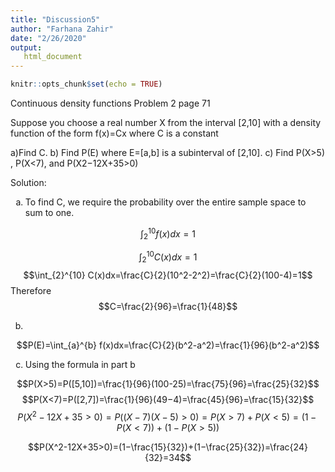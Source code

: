 ---
title: "Discussion5"
author: "Farhana Zahir"
date: "2/26/2020"
output: 
   html_document
---

```{r setup, include=FALSE}
knitr::opts_chunk$set(echo = TRUE)
```

Continuous density functions
Problem 2 page 71

Suppose you choose a real number X from the interval [2,10] with a density function of the form
f(x)=Cx where C is a constant

a)Find C.
b) Find P(E) where E=[a,b] is a subinterval of [2,10].
c) Find P(X>5) , P(X<7), and P(X2−12X+35>0)

Solution:

a) To find C, we require the probability over the entire sample space to sum to one.

$$\int_{2}^{10} f(x)dx=1$$

$$\int_{2}^{10} C(x)dx=1$$
$$\int_{2}^{10} C(x)dx=\frac{C}{2}(10^2-2^2)=\frac{C}{2}(100-4)=1$$
Therefore
$$C=\frac{2}{96}=\frac{1}{48}$$

b) 

$$P(E)=\int_{a}^{b} f(x)dx=\frac{C}{2}(b^2-a^2)=\frac{1}{96}(b^2-a^2)$$

c) Using the formula in part b

$$P(X>5)=P([5,10])=\frac{1}{96}(100-25)=\frac{75}{96}=\frac{25}{32}$$
$$P(X<7)=P([2,7])=\frac{1}{96}(49−4)=\frac{45}{96}=\frac{15}{32}$$
$$P(X^2-12X+35>0)=P((X−7)(X−5)>0)=P(X>7)+P(X<5)=(1−P(X<7))+(1−P(X>5))$$

$$P(X^2-12X+35>0)=(1−\frac{15}{32})+(1−\frac{25}{32})=\frac{24}{32}=34$$